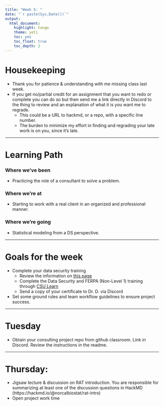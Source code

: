 ```yaml
---
title: "Week 5: "
date: "`r paste(Sys.Date())`"
output:   
  html_document: 
    highlight: tango
    theme: yeti
    toc: yes
    toc_float: true
    toc_depth: 2
---
```



# Housekeeping 

* Thank you for patience & understanding with me missing class last week.
* If you get no/partial credit for an assignment that you want to redo or complete you can do so but then send me a link directly in Discord to the thing to review and an explanation of what it is you want me to regrade. 
    - This could be a URL to hackmd, or a repo, with a specific line number. 
    - The burden to minimize my effort in finding and regrading your late work is on you, since it's late.


----

# Learning Path

### Where we've been
* Practicing the role of a consultant to solve a problem. 

### Where we're at
* Starting to work with a real client in an organized and professional manner.

### Where we're going
* Statistical modeling from a DS perspective. 
 

----

# Goals for the week

* Complete your data security training
    - Review the information on [this page](https://www.csuchico.edu/isec/data-protection/index.shtml)
    - Complete the Data Security and FERPA (Non-Level 1) training through [CSU Learn](https://www.csuchico.edu/hr/pdev/compliance-training.shtml)   
    - Send a copy of your certificate to Dr. D. via Discord
* Set some ground rules and team workflow guidelines to ensure project success. 


----

# Tuesday

* Obtain your consulting project repo from github classroom. Link in Discord. Review the instructions in the readme. 


----

# Thursday: 

* Jigsaw lecture & discussion on RAT introduction. You are responsible for summarizing at least one of the discussion questions in HackMD (https://hackmd.io/@norcalbiostat/rat-intro)
* Open project work time

